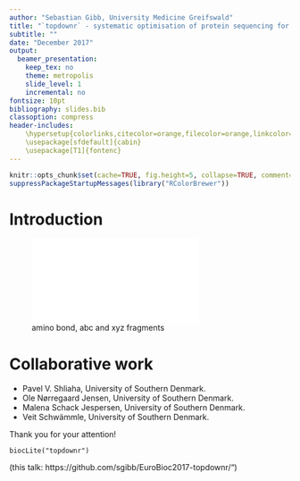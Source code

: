 ```yaml
---
author: "Sebastian Gibb, University Medicine Greifswald"
title: "`topdownr` - systematic optimisation of protein sequencing for top-down proteomics"
subtitle: ""
date: "December 2017"
output:
  beamer_presentation:
    keep_tex: no
    theme: metropolis
    slide_level: 1
    incremental: no
fontsize: 10pt
bibliography: slides.bib
classoption: compress
header-includes:
    \hypersetup{colorlinks,citecolor=orange,filecolor=orange,linkcolor=orange,urlcolor=orange}
    \usepackage[sfdefault]{cabin}
    \usepackage[T1]{fontenc}
---
```


```r
knitr::opts_chunk$set(cache=TRUE, fig.height=5, collapse=TRUE, comment="#")
suppressPackageStartupMessages(library("RColorBrewer"))
```

# Introduction

![amino bond, abc and xyz fragments](images/abcxyzmn.pdf)

# Collaborative work

- Pavel V. Shliaha, University of Southern Denmark.
- Ole Nørregaard Jensen, University of Southern Denmark.
- Malena Schack Jespersen, University of Southern Denmark.
- Veit Schwämmle, University of Southern Denmark.

Thank you for your attention!

`biocLite("topdownr")`

(this talk: https://github.com/sgibb/EuroBioc2017-topdownr/")
